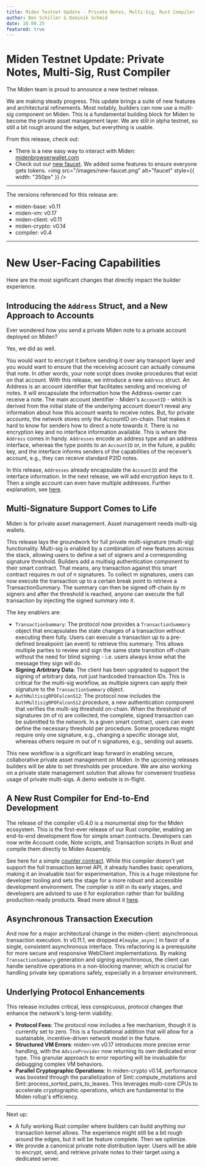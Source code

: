 ```yaml
---
title: Miden Testnet Update - Private Notes, Multi-Sig, Rust Compiler
author: Ben Schiller & Dominik Schmid
date: 10.09.25
featured: true
---
```


# Miden Testnet Update: Private Notes, Multi-Sig, Rust Compiler

The Miden team is proud to announce a new testnet release. 

We are making steady progress. This update brings a suite of new features and architectural refinements. Most notably, builders can now use a multi-sig component on Miden. This is a fundamental building block for Miden to become the private asset management layer. 
We are still in alpha testnet, so still a bit rough around the edges, but everything is usable.

From this release, check out:

- There is a new easy way to interact with Miden: [midenbrowserwallet.com](https://midenbrowserwallet.com/)
- Check out our [new faucet](https://faucet.testnet.miden.io/). We added some features to ensure everyone gets tokens.
    <img src="/images/new-faucet.png" alt="faucet" style={{ width: "350px" }} />
---

The versions referenced for this release are:
- miden-base: v0.11
- miden-vm: v0.17
- miden-client: v0.11
- miden-crypto: v0.14
- compiler: v0.4

---
# New User-Facing Capabilities

Here are the most significant changes that directly impact the builder experience.

## Introducing the `Address` Struct, and a New Approach to Accounts
Ever wondered how you send a private Miden note to a private account deployed on Miden? 

Yes, we did as well. 

You would want to encrypt it before sending it over any transport layer and you would want to ensure that the receiving account can actually consume that note. In other words, your note script does invoke procedures that exist on that account. 
With this release, we introduce a new `Address` struct. An Address is an account identifier that facilitates sending and receiving of notes. It will encapsulate the information how the Address-owner can receive a note.
The main account identifier - Miden's `AccountID` - which is derived from the initial state of the underlying account doesn’t reveal any information about how this account wants to receive notes. But, for private accounts, the network stores only the AccountID on-chain. That makes it hard to know for senders how to direct a note towards it. There is no encryption key and no interface information available. 
This is where the `Address` comes in handy. `Addresses` encode an address type and an address interface, whereas the type points to an `AccountID` or, in the future, a public key, and the interface informs senders of the capabilities of the receiver’s account, e.g., they can receive standard P2ID notes. 

In this release, `Addresses` already encapsulate the `AccountID` and the interface information. In the next release, we will add encryption keys to it. Then a single account can even have multiple addresses. Further explanation, see [here](https://0xmiden.github.io/miden-docs/imported/miden-base/src/account/address.html).

## Multi-Signature Support Comes to Life

Miden is for private asset management. Asset management needs multi-sig wallets. 

This release lays the groundwork for full private multi-signature (multi-sig) functionality. Multi-sig is enabled by a combination of new features across the stack, allowing users to define a set of signers and a corresponding signature threshold. 
Builders add a multisig authentication component to their smart contract. That means, any transaction against this smart contract requires m out of n signatures. To collect m signatures, users can now execute the transaction up to a certain break point to retrieve a TransactionSummary. The summary can then be signed off-chain by m signers and after the threshold is reached, anyone can execute the full transaction by injecting the signed summary into it.

The key enablers are:

- `TransactionSummary`: The protocol now provides a `TransactionSummary` object that encapsulates the state changes of a transaction without executing them fully. Users can execute a transaction up to a pre-defined breakpoint (an event) to retrieve this summary. This allows multiple parties to review and sign the same state transition off-chain without the need for blind signing - i.e. users always know what the message they sign will do.
- **Signing Arbitrary Data**: The client has been upgraded to support the signing of arbitrary data, not just hardcoded transaction IDs. This is critical for the multi-sig workflow, as multiple signers can apply their signature to the `TransactionSummary` object.
- `AuthMultisigRPOFalcon512`: The protocol now includes the `AuthMultisigRPOFalcon512` procedure, a new authentication component that verifies the multi-sig threshold on-chain. When the threshold of signatures (m of n) are collected, the complete, signed transaction can be submitted to the network. In a given smart contract, users can even define the necessary threshold per procedure. Some procedures might require only one signature, e.g., changing a specific storage slot, whereas others require m out of n signatures, e.g., sending out assets.

This new workflow is a significant leap forward in enabling secure, collaborative private asset management on Miden. In the upcoming releases builders will be able to set thresholds per procedure. We are also working on a private state management solution that allows for convenient trustless usage of private multi-sigs. A demo website is in-flight. 

## A New Rust Compiler for End-to-End Development

The release of the compiler v0.4.0 is a monumental step for the Miden ecosystem. This is the first-ever release of our Rust compiler, enabling an end-to-end development flow for simple smart contracts. Developers can now write Account code, Note scripts, and Transaction scripts in Rust and compile them directly to Miden Assembly. 

See here for a simple [counter contract](https://github.com/partylikeits1983/miden-rust-demo).
While this compiler doesn't yet support the full transaction kernel API, it already handles basic operations, making it an invaluable tool for experimentation. This is a huge milestone for developer tooling and sets the stage for a more robust and accessible development environment. The compiler is still in its early stages, and developers are advised to use it for exploration rather than for building production-ready products.
Read more about it [here](https://miden.xyz/resource/blog/compiler-release-04).

## Asynchronous Transaction Execution

And now for a major architectural change in the miden-client:  asynchronous transaction execution. In v0.11.1, we dropped `#[maybe_async]` in favor of a single, consistent asynchronous interface. This refactoring is a prerequisite for more secure and responsive WebClient implementations. 
By making `TransactionSummary` generation and signing asynchronous, the client can handle sensitive operations in a non-blocking manner, which is crucial for handling private key operations safely, especially in a browser environment.

## Underlying Protocol Enhancements

This release includes critical, less conspicuous, protocol changes that enhance the network's long-term viability.

- **Protocol Fees**: The protocol now includes a fee mechanism, though it is currently set to zero. This is a foundational addition that will allow for a sustainable, incentive-driven network model in the future.
- **Structured VM Errors**: miden-vm v0.17 introduces more precise error handling, with the `AdviceProvider` now returning its own dedicated error type. This granular approach to error reporting will be invaluable for debugging complex VM behaviors.
- **Parallel Cryptographic Operations**: In miden-crypto v0.14, performance was boosted through the parallelization of Smt::compute_mutations and Smt::process_sorted_pairs_to_leaves. This leverages multi-core CPUs to accelerate cryptographic operations, which are fundamental to the Miden rollup's efficiency.
---

Next up:
- A fully working Rust compiler where builders can build anything our transaction kernel allows. The experience might still be a bit rough around the edges, but it will be feature complete. Then we optimize.
- We provide a canonical private note distribution layer. Users will be able to encrypt, send, and retrieve private notes to their target using a dedicated server.
